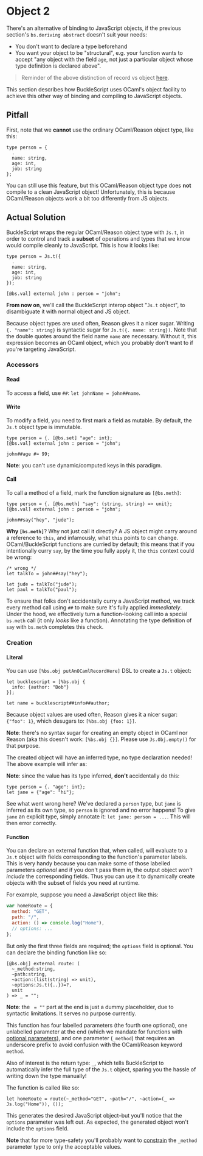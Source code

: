 # Object 2

There's an alternative of binding to JavaScript objects, if the previous section's `bs.deriving abstract` doesn't suit your needs:

- You don't want to declare a type beforehand
- You want your object to be "structural", e.g. your function wants to accept "any object with the field `age`, not just a particular object whose type definition is declared above".

> Reminder of the above distinction of record vs object [here](https://reasonml.github.io/docs/en/record#record-types-are-found-by-field-name).

This section describes how BuckleScript uses OCaml's object facility to achieve this other way of binding and compiling to JavaScript objects.

## Pitfall

First, note that we **cannot** use the ordinary OCaml/Reason object type, like this:

```reason
type person = {
  .
  name: string,
  age: int,
  job: string
};
```

You can still use this feature, but this OCaml/Reason object type does **not** compile to a clean JavaScript object! Unfortunately, this is because OCaml/Reason objects work a bit too differently from JS objects.

## Actual Solution

BuckleScript wraps the regular OCaml/Reason object type with `Js.t`, in order to control and track a **subset** of operations and types that we know would compile cleanly to JavaScript. This is how it looks like:

```reason
type person = Js.t({
  .
  name: string,
  age: int,
  job: string
});

[@bs.val] external john : person = "john";
```

**From now on**, we'll call the BuckleScript interop object "`Js.t` object", to disambiguate it with normal object and JS object.

Because object types are used often, Reason gives it a nicer sugar.
Writing `{. "name": string}` is syntactic sugar for `Js.t({. name: string})`.
Note that the double quotes around the field name `name` are necessary.
Without it, this expression becomes an OCaml object, which you probably don't want to if you're targeting JavaScript.

### Accessors

#### Read

To access a field, use `##`: `let johnName = john##name`.

#### Write

To modify a field, you need to first mark a field as mutable. By default, the `Js.t` object type is immutable.

```reason
type person = {. [@bs.set] "age": int};
[@bs.val] external john : person = "john";

john##age #= 99;
```

**Note**: you can't use dynamic/computed keys in this paradigm.

#### Call

To call a method of a field, mark the function signature as `[@bs.meth]`:

```reason
type person = {. [@bs.meth] "say": (string, string) => unit};
[@bs.val] external john : person = "john";

john##say("hey", "jude");
```

**Why `[bs.meth]`**? Why not just call it directly? A JS object might carry around a reference to `this`, and infamously, what `this` points to can change. OCaml/BuckleScript functions are curried by default; this means that if you intentionally curry `say`, by the time you fully apply it, the `this` context could be wrong:

```reason
/* wrong */
let talkTo = john##say("hey");

let jude = talkTo("jude");
let paul = talkTo("paul");
```

To ensure that folks don't accidentally curry a JavaScript method, we track every method call using `##` to make sure it's fully applied _immediately_. Under the hood, we effectively turn a function-looking call into a special `bs.meth` call (it only _looks_ like a function). Annotating the type definition of `say` with `bs.meth` completes this check.

### Creation

#### Literal

You can use `[%bs.obj putAnOCamlRecordHere]` DSL to create a `Js.t` object:

```reason
let bucklescript = [%bs.obj {
  info: {author: "Bob"}
}];

let name = bucklescript##info##author;
```

Because object values are used often, Reason gives it a nicer sugar: `{"foo": 1}`, which desugars to: `[%bs.obj {foo: 1}]`.

**Note**: there's no syntax sugar for creating an empty object in OCaml nor Reason (aka this doesn't work: `[%bs.obj {}]`. Please use `Js.Obj.empty()` for that purpose.

The created object will have an inferred type, no type declaration needed! The above example will infer as:

**Note**: since the value has its type inferred, **don't** accidentally do this:

```reason
type person = {. "age": int};
let jane = {"age": "hi"};
```

See what went wrong here? We've declared a `person` type, but `jane` is inferred as its own type, so `person` is ignored and no error happens! To give `jane` an explicit type, simply annotate it: `let jane: person = ...`. This will then error correctly.

#### Function

You can declare an external function that, when called, will evaluate to a `Js.t` object with fields corresponding to the function's parameter labels. This is very handy because you can make some of those labelled parameters _optional_ and if you don't pass them in, the output object _won't include_ the corresponding fields. Thus you can use it to dynamically create objects with the subset of fields you need at runtime.

For example, suppose you need a JavaScript object like this:

```js
var homeRoute = {
  method: "GET",
  path: "/",
  action: () => console.log("Home"),
  // options: ...
};
```

But only the first three fields are required; the `options` field is optional. You can declare the binding function like so:

```reason
[@bs.obj] external route: (
  ~_method:string,
  ~path:string,
  ~action:(list(string) => unit),
  ~options:Js.t({..})=?,
  unit
) => _ = "";
```

**Note**: the ` = ""` part at the end is just a dummy placeholder, due to syntactic limitations. It serves no purpose currently.

This function has four labelled parameters (the fourth one optional), one unlabelled parameter at the end (which we mandate for functions with [optional parameters](https://reasonml.github.io/docs/en/function.html#optional-labeled-arguments)), and one parameter (`_method`) that requires an underscore prefix to avoid confusion with the OCaml/Reason keyword `method`.

Also of interest is the return type: `_`, which tells BuckleScript to automatically infer the full type of the `Js.t` object, sparing you the hassle of writing down the type manually!

The function is called like so:

```reason
let homeRoute = route(~_method="GET", ~path="/", ~action=(_ => Js.log("Home")), ());
```

This generates the desired JavaScript object–but you'll notice that the `options` parameter was left out. As expected, the generated object won't include the `options` field.

**Note** that for more type-safety you'll probably want to [constrain](function#Constrain%20Arguments%20Better) the `_method` parameter type to only the acceptable values.
